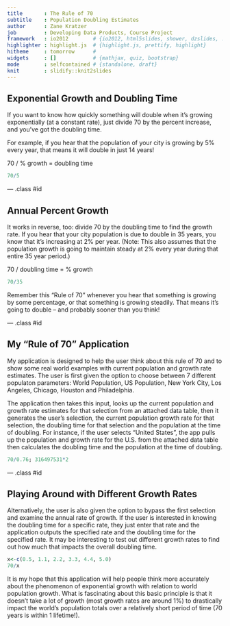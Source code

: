 ```yaml
---
title       : The Rule of 70
subtitle    : Population Doubling Estimates
author      : Zane Kratzer
job         : Developing Data Products, Course Project
framework   : io2012        # {io2012, html5slides, shower, dzslides, ...}
highlighter : highlight.js  # {highlight.js, prettify, highlight}
hitheme     : tomorrow      # 
widgets     : []            # {mathjax, quiz, bootstrap}
mode        : selfcontained # {standalone, draft}
knit        : slidify::knit2slides
---
```


## Exponential Growth and Doubling Time

If you want to know how quickly something will double when it's growing exponentially (at a constant rate), just divide 70 by the percent increase, and you've got the doubling time.

For example, if you hear that the population of your city is growing by 5% every year, that means it will double in just 14 years!

70 / % growth = doubling time

```r
70/5
```

--- .class #id 

## Annual Percent Growth

It works in reverse, too: divide 70 by the doubling time to find the growth rate. If you hear that your city population is due to double in 35 years, you know that it's increasing at 2% per year. (Note: This also assumes that the population growth is going to maintain steady at 2% every year during that entire 35 year period.)

70 / doubling time = % growth

```r
70/35
```

Remember this "Rule of 70" whenever you hear that something is growing by some percentage, or that something is growing steadily. That means it's going to double -- and probably sooner than you think!

--- .class #id 

## My "Rule of 70" Application

My application is designed to help the user think about this rule of 70 and to show some real world examples with current population and growth rate estimates. The user is first given the option to choose between 7 different populaton parameters: World Population, US Population, New York City, Los Angeles, Chicago, Houston and Philadelphia.

The application then takes this input, looks up the current population and growth rate estimates for that selection from an attached data table, then it generates the user's selection, the current population growth rate for that selection, the doubling time for that selection and the population at the time of doubling. For instance, if the user selects "United States", the app pulls up the population and growth rate for the U.S. from the attached data table then calculates the doubling time and the population at the time of doubling.
```r
70/0.76; 316497531*2
```

--- .class #id 

## Playing Around with Different Growth Rates

Alternatively, the user is also given the option to bypass the first selection and examine the annual rate of growth.  If the user is interested in knowing the doubling time for a specific rate, they just enter that rate and the application outputs the specified rate and the doubling time for the specified rate. It may be interesting to test out different growth rates to find out how much that impacts the overall doubling time.
```r
x<-c(0.5, 1.1, 2.2, 3.3, 4.4, 5.0)
70/x
```

It is my hope that this application will help people think more accurately about the phenomenon of exponential growth with relation to world population growth.  What is fascinating about this basic principle is that it doesn't take a lot of growth (most growth rates are around 1%) to drastically impact the world's population totals over a relatively short period of time (70 years is within 1 lifetime!).

